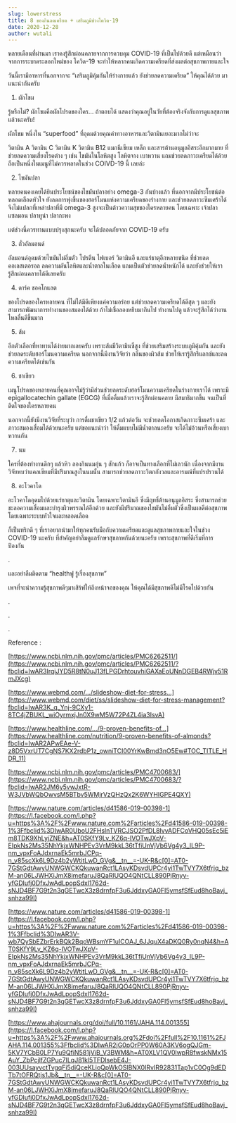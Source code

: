 ```yaml
---
slug: lowerstress
title: 8 ของกินลดเครียด + เสริมภูมิช่วงโควิด-19
date: 2020-12-28
author: wutali
---
```

หลายเดือนที่ผ่านมา เราคงรู้สึกผ่อนคลายจากการควบคุม COVID-19 ที่เป็นไปด้วยดี แต่เหมือนว่า จากการระบาดระลอกใหม่ของ โควิด-19 จะทำให้หลากคนเกิดความเครียดที่ส่งผลต่อสุขภาพกายและใจ

วันนี้เรามีอาหารที่นอกจากจะ “เสริมภูมิคุ้มกันให้ร่างกายแล้ว ยังช่วยลดความเครียด” ให้คุณได้ด้วย มาแนะนำกันครับ

1. ผักโขม

รู้หรือไม่? ผักโขมคือผักโปรดของใคร... ถ้าตอบได้ แสดงว่าคุณอยู่ในวัยที่ต้องจริงจังกับการดูแลสุขภาพแล้วนะครับ!

ผักโขม หนึ่งใน “superfood” ที่อุดมด้วยคุณค่าทางอาหารและวิตามินเยอะมากไม่ว่าจะ

วิตามิน A วิตามิน C วิตามิน K วิตามิน B12 แมกนีเซียม เหล็ก และสารต้านอนุมูลอิสระอีกมากมาย ที่ช่วยลดความเสี่ยงโรคต่าง ๆ เช่น ไขมันในโลหิตสูง โลหิตจาง เบาหวาน แถมช่วยลดภาวะเครียดได้ด้วยถือเป็นหนึ่งในเมนูที่ไม่ควรพลาดในช่วง COIVD-19 นี้ เลยล่ะ

2. ไขมันปลา

หลายคนคงเคยได้ยินประโยชน์ของไขมันปลาอย่าง omega-3 กันบ้างแล้ว ที่นอกจากมีประโยชน์ต่อหลอดเลือดหัวใจ ยังลดการพุ่งขึ้นของฮอร์โมนแห่งความเครียดของร่างกาย และช่วยลดภาวะซึมเศร้าได้ จึงไม่แปลกที่เหล่าปลาที่มี omega-3 สูงจะเป็นต้าวความสุขของใครหลายคน โดยเฉพาะ เจ้าปลาแซลมอน ปลาทูน่า ปลากะพง

แต่ช่วงนี้ควรทานแบบปรุงสุกนะครับ จะได้ปลอดภัยจาก COVID-19 ครับ

3. ถั่วอัลมอนด์

อัลมอนด์อุดมด้วยไขมันไม่อิ่มตัว โปรตีน ไฟเบอร์ วิตามินอี และแร่ธาตุอีกหลายชนิด ที่ช่วยลดคอเลสเตอรอล ลดความดันโลหิตและน้ำตาลในเลือด แถมเป็นตัวช่วยลดน้ำหนักได้ และยังช่วยให้เรารู้สึกผ่อนคลายได้ดีเลยครับ

4. ดาร์ค ชอคโกแลต

ของโปรดของใครหลายคน ที่ไม่ได้มีดีเพียงแค่ความอร่อย แต่ช่วยลดความเครียดได้ดีสุด ๆ และยังสามารถพัฒนาการทำงานของสมองได้ด้วย ถ้าไม่เชื่อลองหยิบมากินไป ทำงานไปดู แล้วจะรู้สึกได้ว่างานไหลลื่นดีขึ้นมาก

5. ส้ม

อีกตัวเลือกที่หาทานได้ง่ายมากเลยครับ เพราะส้มมีวิตามินซีสูง ที่ช่วยเสริมสร้างระบบภูมิคุ้มกัน และยังช่วยลดระดับฮอร์โมนความเครียด นอกจากนี้มีงานวิจัยว่า กลิ่นของผิวส้ม ช่วยให้เรารู้สึกรีแลกซ์และลดความเครียดได้เช่นกัน

6. ชาเขียว

เมนูโปรดของหลายคนที่คุณอาจไม่รู้ว่ามีส่วนช่วยลดระดับฮอร์โมนความเครียดในร่างกายเราได้ เพราะมี epigallocatechin gallate (EGCG) ที่เมื่อดื่มแล้วเราจะรู้สึกผ่อนคลาย มีสมาธิมากขึ้น จนเป็นที่ติดใจของใครหลายคน

นอกจากนี้ยังมีงานวิจัยที่ระบุว่า การดื่มชาเขียว 1/2 แก้วต่อวัน จะช่วยลดโอกาสเกิดภาวะซึมเศร้า และภาวะสมองเสื่อมได้ด้วยนะครับ แต่ขอแนะนำว่า ให้ดื่มแบบไม่มีน้ำตาลนะครับ จะได้ไม่อ้วนหรือเสี่ยงเบาหวานกัน

7. นม

ใครที่ต้องทำงานดึกๆ แล้วหิว ลองกินนมอุ่น ๆ สักแก้ว ก็อาจเป็นทางเลือกที่ไม่เลวนัก เนื่องจากมีงานวิจัยพบว่าแคลเซียมที่มีปริมาณสูงในนมนั้น สามารถช่วยลดภาวะวิตกกังวลและอารมณ์ที่แปรปรวนได้

8. อะโวคาโด

อะโวคาโดอุดมไปด้วยแร่ธาตุและวิตามิน โดยเฉพาะวิตามินอี ซึ่งมีฤทธิ์ต้านอนุมูลอิสระ ซึ่งสามารถช่วยชะลอความเสื่อมและบำรุงผิวพรรณได้อีกด้วย และยังมีปริมาณของไขมันไม่อิ่มตัวซึ่งเป็นผลดีต่อสุขภาพโดยเฉพาะระบบหัวใจและหลอดเลือด

ก็เป็นทริกดี ๆ ที่เราอยากนำมาให้ทุกคนรับมือกับความเครียดและดูแลสุขภาพกายและใจในช่วง COVID-19 นะครับ ที่สำคัญอย่าลืมดูแลรักษาสุขภาพกันด้วยนะครับ เพราะสุขภาพที่ดีเริ่มที่การป้องกัน

.

และอย่าลืมติดตาม “healthฟู รู้เรื่องสุขภาพ”

เพจที่จะนำความรู้สุขภาพดีๆมาเสิร์ฟให้ถึงหน้าจอของคุณ ให้คุณได้มีสุขภาพดีไม่มีโรคไปด้วยกัน

.

.

.

Reference :

[https://www.ncbi.nlm.nih.gov/pmc/articles/PMC6262511/](https://www.ncbi.nlm.nih.gov/pmc/articles/PMC6262511/?fbclid=IwAR3IrqiJYD5R8tN0uJ13fLPGDrhtouvhiGAXaEoUNnDGEB4RWjv51RmJXcg)

[https://www.webmd.com/.../slideshow-diet-for-stress...](https://www.webmd.com/diet/ss/slideshow-diet-for-stress-management?fbclid=IwAR3K_q_Ynj-9CXy1-8TC4jZBUKL_wiOyrmxjJn0X9wM5W72P4ZL4ia3IsvA)

[https://www.healthline.com/.../9-proven-benefits-of...](https://www.healthline.com/nutrition/9-proven-benefits-of-almonds?fbclid=IwAR2APwEAe-V-z8D5VxrUT7CgNS7KX2rdbP1z_owniTCI00YrKwBmd3nO5Ew#TOC_TITLE_HDR_11)

[https://www.ncbi.nlm.nih.gov/pmc/articles/PMC4700683/](https://www.ncbi.nlm.nih.gov/pmc/articles/PMC4700683/?fbclid=IwAR2JM6y5vwJxtR-W3JVbWQbOwvsM5BTbv5WMjrVzQHzQx2K6WYHIGPE4QXY)

[https://www.nature.com/articles/d41586-019-00398-1](https://l.facebook.com/l.php?u=https%3A%2F%2Fwww.nature.com%2Farticles%2Fd41586-019-00398-1%3Ffbclid%3DIwAR0UboU2FHslnTVRCJSO2PfDL8lvvADFCoVHQ05sEc5iEm8TDK9XhLyjZNE&h=AT0SKfY9Lv_KZ6q-IVOTwJXpV-EIpkNs2Ms35NhYkjxWNHPEv3VrM9kkL36tTfiUnVjVb6Vg4y3_IL9P-nm_vpxFoAJdxrnaEk5mrbJCPq-n_v85scXk6L9Dz4b2yWtitLwD_GVg&__tn__=-UK-R&c[0]=AT0-7GStGdtAwyUNWGWCKQkuwanRct1LAsyKDsvdUPCr4yi1TwTVY7X6tfrjq_bzM-an06LJWHXiJmX8imefaruJ8QaRlUQO4QNtCLL890PjRnyv-yfGDlufj0DfxJwAdLpopSdxl1762d-sNJD4BF7G9t2n3qGETwcX3z8drnfpF3u6JddxyGA0FI5ymsfSfEud8hoBavj_snhza99I)

[https://www.nature.com/articles/d41586-019-00398-1](https://l.facebook.com/l.php?u=https%3A%2F%2Fwww.nature.com%2Farticles%2Fd41586-019-00398-1%3Ffbclid%3DIwAR3V-wb7QySbEZbrErkBQk2BqoWBsmYF1uICOAJ_6JJquX4aDKQ0Ry0nqN4&h=AT0SKfY9Lv_KZ6q-IVOTwJXpV-EIpkNs2Ms35NhYkjxWNHPEv3VrM9kkL36tTfiUnVjVb6Vg4y3_IL9P-nm_vpxFoAJdxrnaEk5mrbJCPq-n_v85scXk6L9Dz4b2yWtitLwD_GVg&__tn__=-UK-R&c[0]=AT0-7GStGdtAwyUNWGWCKQkuwanRct1LAsyKDsvdUPCr4yi1TwTVY7X6tfrjq_bzM-an06LJWHXiJmX8imefaruJ8QaRlUQO4QNtCLL890PjRnyv-yfGDlufj0DfxJwAdLpopSdxl1762d-sNJD4BF7G9t2n3qGETwcX3z8drnfpF3u6JddxyGA0FI5ymsfSfEud8hoBavj_snhza99I)

[https://www.ahajournals.org/doi/full/10.1161/JAHA.114.001355](https://l.facebook.com/l.php?u=https%3A%2F%2Fwww.ahajournals.org%2Fdoi%2Ffull%2F10.1161%2FJAHA.114.001355%3Ffbclid%3DIwAR2jG0pOrPP0W60A3KV6ogQJGm-5KV7YCbB0LP7Yu9QfiN581jViB_V3BWM&h=AT0XLV1QV0lwpR8fwskNMx15AuY_ZbPcjlfZGPuc7ILqJ81kl5TFDIsebE4J-003UUsayvctTvgqFi5diQceKLioQpWkOSlBNX0IRvIR92831Tap1vC0Og9dEDTb7tOFRQtjs1Jb&__tn__=-UK-R&c[0]=AT0-7GStGdtAwyUNWGWCKQkuwanRct1LAsyKDsvdUPCr4yi1TwTVY7X6tfrjq_bzM-an06LJWHXiJmX8imefaruJ8QaRlUQO4QNtCLL890PjRnyv-yfGDlufj0DfxJwAdLpopSdxl1762d-sNJD4BF7G9t2n3qGETwcX3z8drnfpF3u6JddxyGA0FI5ymsfSfEud8hoBavj_snhza99I)